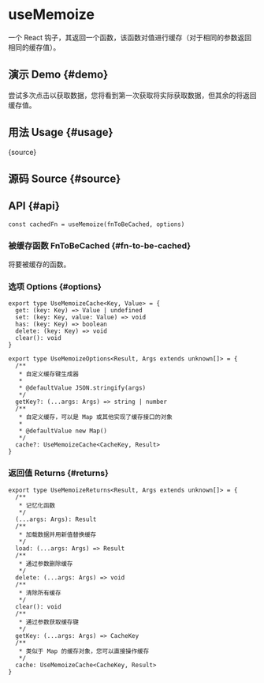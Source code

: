 # useMemoize


<HooksType category="Utilities" />

一个 React 钩子，其返回一个函数，该函数对值进行缓存（对于相同的参数返回相同的缓存值）。

## 演示 Demo \{#demo}

尝试多次点击以获取数据，您将看到第一次获取将实际获取数据，但其余的将返回缓存值。


<App />

## 用法 Usage \{#usage}


<RawCode>{source}</RawCode>

## 源码 Source \{#source}


<Source />

## API \{#api}

```tsx
const cachedFn = useMemoize(fnToBeCached, options)
```

### 被缓存函数 FnToBeCached \{#fn-to-be-cached}

将要被缓存的函数。

### 选项 Options \{#options}

```tsx
export type UseMemoizeCache<Key, Value> = {
  get: (key: Key) => Value | undefined
  set: (key: Key, value: Value) => void
  has: (key: Key) => boolean
  delete: (key: Key) => void
  clear(): void
}

export type UseMemoizeOptions<Result, Args extends unknown[]> = {
  /**
   * 自定义缓存键生成器
   *
   * @defaultValue JSON.stringify(args)
   */
  getKey?: (...args: Args) => string | number
  /**
   * 自定义缓存，可以是 Map 或其他实现了缓存接口的对象
   *
   * @defaultValue new Map()
   */
  cache?: UseMemoizeCache<CacheKey, Result>
}
```

### 返回值 Returns \{#returns}

```tsx
export type UseMemoizeReturns<Result, Args extends unknown[]> = {
  /**
   * 记忆化函数
   */
  (...args: Args): Result
  /**
   * 加载数据并用新值替换缓存
   */
  load: (...args: Args) => Result
  /**
   * 通过参数删除缓存
   */
  delete: (...args: Args) => void
  /**
   * 清除所有缓存
   */
  clear(): void
  /**
   * 通过参数获取缓存键
   */
  getKey: (...args: Args) => CacheKey
  /**
   * 类似于 Map 的缓存对象，您可以直接操作缓存
   */
  cache: UseMemoizeCache<CacheKey, Result>
}
```
